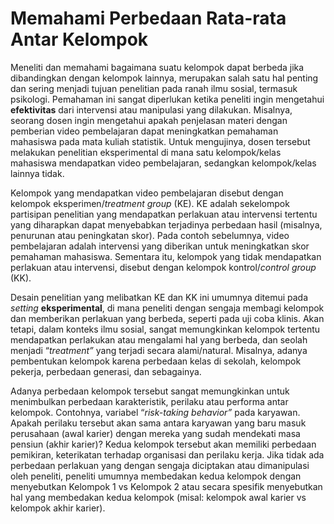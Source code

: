 # Memahami Perbedaan Rata-rata Antar Kelompok

Meneliti dan memahami bagaimana suatu kelompok dapat berbeda jika dibandingkan dengan kelompok lainnya, merupakan salah satu hal penting dan sering menjadi tujuan penelitian pada ranah ilmu sosial, termasuk psikologi. Pemahaman ini sangat diperlukan ketika peneliti ingin mengetahui **efektivitas** dari intervensi atau manipulasi yang dilakukan. Misalnya, seorang dosen ingin mengetahui apakah penjelasan materi dengan pemberian video pembelajaran dapat meningkatkan pemahaman mahasiswa pada mata kuliah statistik. Untuk mengujinya, dosen tersebut melakukan penelitian eksperimental di mana satu kelompok/kelas mahasiswa mendapatkan video pembelajaran, sedangkan kelompok/kelas lainnya tidak.

Kelompok yang mendapatkan video pembelajaran disebut dengan kelompok eksperimen/*treatment group* (KE). KE adalah sekelompok partisipan penelitian yang mendapatkan perlakuan atau intervensi tertentu yang diharapkan dapat menyebabkan terjadinya perbedaan hasil (misalnya, penurunan atau peningkatan skor). Pada contoh sebelumnya, video pembelajaran adalah intervensi yang diberikan untuk meningkatkan skor pemahaman mahasiswa. Sementara itu, kelompok yang tidak mendapatkan perlakuan atau intervensi, disebut dengan kelompok kontrol/*control group* (KK).

Desain penelitian yang melibatkan KE dan KK ini umumnya ditemui pada *setting* **eksperimental**, di mana peneliti dengan sengaja membagi kelompok dan memberikan perlakuan yang berbeda, seperti pada uji coba klinis. Akan tetapi, dalam konteks ilmu sosial, sangat memungkinkan kelompok tertentu mendapatkan perlakukan atau mengalami hal yang berbeda, dan seolah menjadi “*treatment”* yang terjadi secara alami/natural. Misalnya, adanya pembentukan kelompok karena perbedaan kelas di sekolah, kelompok pekerja, perbedaan generasi, dan sebagainya.

Adanya perbedaan kelompok tersebut sangat memungkinkan untuk menimbulkan perbedaan karakteristik, perilaku atau performa antar kelompok. Contohnya, variabel “*risk-taking behavior”* pada karyawan. Apakah perilaku tersebut akan sama antara karyawan yang baru masuk perusahaan (awal karier) dengan mereka yang sudah mendekati masa pensiun (akhir karier)? Kedua kelompok tersebut akan memiliki perbedaan pemikiran, keterikatan terhadap organisasi dan perilaku kerja. Jika tidak ada perbedaan perlakuan yang dengan sengaja diciptakan atau dimanipulasi oleh peneliti, peneliti umumnya membedakan kedua kelompok dengan menyebutkan Kelompok 1 vs Kelompok 2 atau secara spesifik menyebutkan hal yang membedakan kedua kelompok (misal: kelompok awal karier vs kelompok akhir karier).
